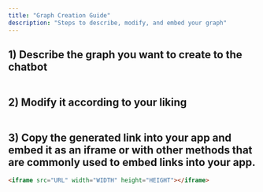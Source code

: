 ```yaml
---
title: "Graph Creation Guide"
description: "Steps to describe, modify, and embed your graph"
---
```

## 1) Describe the graph you want to create to the chatbot

<img className="block" src="images/files_readme_io/_7c0f0db_Screenshot_2023_11_07_at_16.54.32.png" alt="" />

## 2) Modify it according to your liking

<img className="block" src="images/files_readme_io/_ee9803c_Screenshot_2023_11_07_at_16.55.50.png" alt="" />

## 3) Copy the generated link into your app and embed it as an iframe or with other methods that are commonly used to embed links into your app.

```html
<iframe src="URL" width="WIDTH" height="HEIGHT"></iframe>

```

